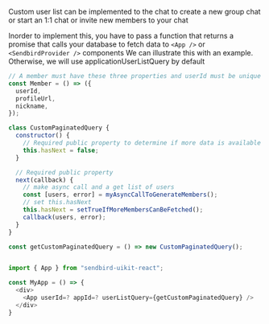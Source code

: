 
<Meta title="Docs|Custom User List" />

Custom user list can be implemented to the chat to create a new group chat or start an 1:1 chat or invite new members to your chat

Inorder to implement this, you have to pass a function that returns a promise that calls your database to fetch data to `<App />` or `<SendbirdProvider />` components
We can illustrate this with an example. Otherwise, we will use applicationUserListQuery by default

```js
// A member must have these three properties and userId must be unique
const Member = () => ({
  userId,
  profileUrl,
  nickname,
});

class CustomPaginatedQuery {
  constructor() {
    // Required public property to determine if more data is available
    this.hasNext = false;
  }

  // Required public property
  next(callback) {
    // make async call and a get list of users
    const [users, error] = myAsyncCallToGenerateMembers();
    // set this.hasNext
    this.hasNext = setTrueIfMoreMembersCanBeFetched();
    callback(users, error);
  }
}

const getCustomPaginatedQuery = () => new CustomPaginatedQuery();


import { App } from "sendbird-uikit-react";

const MyApp = () => {
  <div>
    <App userId=? appId=? userListQuery={getCustomPaginatedQuery} />
  </div>
}
```

